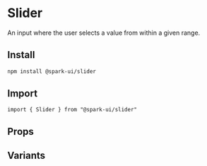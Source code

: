 


<Meta of={stories} />

# Slider

An input where the user selects a value from within a given range.

## Install

```sh
npm install @spark-ui/slider
```

## Import

```tsx
import { Slider } from "@spark-ui/slider"
```

## Props

<ArgTypes of={Slider} />

## Variants
<Canvas of={stories.Default} />
